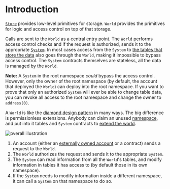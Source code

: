 # Introduction

[`Store`](/store/introduction) provides low-level primitives for storage.
`World` provides the primitives for logic and access control on top of that storage.

Calls are sent to the `World` as a central entry point.
The `World` performs access control checks and if the request is authorized, sends it to the appropriate [`System`](/world/systems).
In most cases access from the `System` to [the tables that store the data](/world/tables) also goes through the `World`, making it impossible to bypass access control.
The `System` contracts themselves are stateless, all the data is managed by the `World`.

**Note:** A `System` in the root namespace _could_ bypass the access control.
However, only the owner of the root namespace (by default, the account that deployed the `World`) can deploy into the root namespace.
If you want to prove that only an authorized `System` will ever be able to change table data, you can revoke all access to the root namespace and change the owner to `address(0)`.

A `World` is like the [diamond design pattern](https://eips.ethereum.org/EIPS/eip-2535) in many ways.
The big difference is permissionless extensions.
Anybody can claim an unused [namespace](/world/namespaces-access-control), and put into it tables and `System` contracts to [extend the world](/guides/extending-world).

![overall illustration](./world-intro.svg)

1. An account (either an [externally owned account](https://ethereum.org/en/developers/docs/accounts/#types-of-account) or a contract) sends a request to the `World`.
2. The `World` authorizes the request and sends it to the appropriate `System`.
3. The `System` can read information from all the `World`'s tables, and modify information in tables it has access to (by default those in its own namespace).
4. If the `System` needs to modify information inside a different namespace, it can call a `System` on that namespace to do so.
